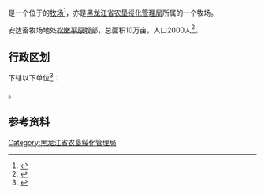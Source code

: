 {{中国乡级行政区|23/12/81/500/000
|行政区全称           = {{PAGENAMEBASE}}
|上级行政区           = [[黑龙江省农垦绥化管理局|黑龙江省农垦绥化管理局]]
}}

'''{{PAGENAMEBASE}}'''是一个位于{{PRC admin/fullname|23/12/81/500/000|3}}的[[牧场|牧场]]<ref>{{PRC admin/ref sgc|{{PRC admin/parent|23/12/81/500/000}}}}</ref>，亦是[[黑龙江省农垦绥化管理局|黑龙江省农垦绥化管理局]]所属的一个牧场。

安达畜牧场地处[[松嫩平原|松嫩平原]]腹部，总面积10万亩，人口2000人<ref>{{cite web |title=安达畜牧场 |url=http://zw.chinabdh.com/adxfarm/index.jhtml |website=黑龙江省农垦总局 }}{{Dead link}}</ref>。

== 行政区划 ==
{{PAGENAMEBASE}}下辖以下单位<ref>{{PRC admin/ref sgc|23/12/81/500/000}}</ref>：

{{PRC admin/children|23/12/81/500/000}}。

== 参考资料 ==
{{reflist}}

{{黑龙江行政区划小作品}}
{{PRC admin/navcat|23/12/81/500/000}}
{{黑龙江省农垦总局}}

[[Category:黑龙江省农垦绥化管理局|Category:黑龙江省农垦绥化管理局]]